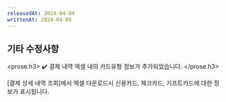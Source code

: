 ```yaml
---
releasedAt: 2024-04-04
writtenAt: 2024-04-05
---
```



## 기타 수정사항

<prose.h3>
  ✔️ 결제 내역 엑셀 내의 카드유형 정보가 추가되었습니다.
</prose.h3>

\[결제 상세 내역 조회]에서 엑셀 다운로드시 신용카드, 체크카드, 기프트카드에 대한 정보가 표시됩니다.
